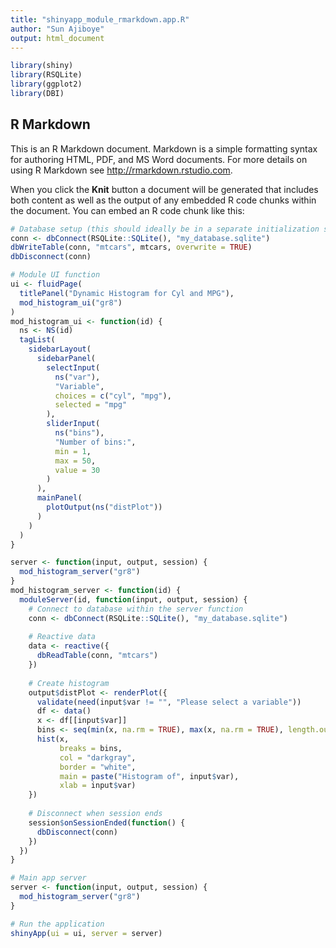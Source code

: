 ```yaml
---
title: "shinyapp_module_rmarkdown.app.R"
author: "Sun Ajiboye"
output: html_document
---
```


```r
library(shiny)
library(RSQLite)
library(ggplot2)
library(DBI)
```


## R Markdown

This is an R Markdown document. Markdown is a simple formatting syntax for authoring HTML, PDF, and MS Word documents. For more details on using R Markdown see <http://rmarkdown.rstudio.com>.

When you click the **Knit** button a document will be generated that includes both content as well as the output of any embedded R code chunks within the document. You can embed an R code chunk like this:
```r
# Database setup (this should ideally be in a separate initialization script)
conn <- dbConnect(RSQLite::SQLite(), "my_database.sqlite")
dbWriteTable(conn, "mtcars", mtcars, overwrite = TRUE)
dbDisconnect(conn)
```

```r
# Module UI function
ui <- fluidPage(
  titlePanel("Dynamic Histogram for Cyl and MPG"),
  mod_histogram_ui("gr8")
)
mod_histogram_ui <- function(id) {
  ns <- NS(id)
  tagList(
    sidebarLayout(
      sidebarPanel(
        selectInput(
          ns("var"),
          "Variable",
          choices = c("cyl", "mpg"),
          selected = "mpg"
        ),
        sliderInput(
          ns("bins"),
          "Number of bins:",
          min = 1,
          max = 50,
          value = 30
        )
      ),
      mainPanel(
        plotOutput(ns("distPlot"))
      )
    )
  )
}
```

```r
server <- function(input, output, session) {
  mod_histogram_server("gr8")
}
mod_histogram_server <- function(id) {
  moduleServer(id, function(input, output, session) {
    # Connect to database within the server function
    conn <- dbConnect(RSQLite::SQLite(), "my_database.sqlite")
    
    # Reactive data
    data <- reactive({
      dbReadTable(conn, "mtcars")
    })
    
    # Create histogram
    output$distPlot <- renderPlot({
      validate(need(input$var != "", "Please select a variable"))
      df <- data()
      x <- df[[input$var]]
      bins <- seq(min(x, na.rm = TRUE), max(x, na.rm = TRUE), length.out = input$bins + 1)
      hist(x, 
           breaks = bins, 
           col = "darkgray", 
           border = "white", 
           main = paste("Histogram of", input$var),
           xlab = input$var)
    })
    
    # Disconnect when session ends
    session$onSessionEnded(function() {
      dbDisconnect(conn)
    })
  })
}
```


```r
# Main app server
server <- function(input, output, session) {
  mod_histogram_server("gr8")
}
```

```r
# Run the application
shinyApp(ui = ui, server = server)
```


